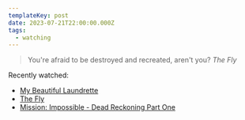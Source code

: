 ```yaml
---
templateKey: post
date: 2023-07-21T22:00:00.000Z
tags:
  - watching
---
```

> You're afraid to be destroyed and recreated, aren't you?
> <cite><i>The Fly</i></cite>

Recently watched:

* [My Beautiful Laundrette](https://letterboxd.com/film/my-beautiful-laundrette/)
* [The Fly](https://letterboxd.com/film/the-fly-1986/)
* [Mission: Impossible - Dead Reckoning Part One](https://letterboxd.com/film/mission-impossible-dead-reckoning-part-one/)